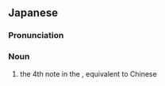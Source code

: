 ==Japanese==
{{ja-kanjitab|しょう|せつ|yomi=o}}

===Pronunciation===
{{ja-pron|しょうせつ|y=o}}

===Noun===
{{ja-noun|しょうせつ}}

# {{lb|ja|music|sort=しょうせつ}} the 4th note in the {{w|ja:十二律|Japanese chromatic scale}}, equivalent to Chinese {{zh-l|夾鐘}}